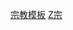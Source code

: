 {{template category
|type = 信息框
|description = 为宗教条目提供详细信息的[[Help:信息框|信息框]]模板。
}}

[[Category:宗教模板|]]
[[Category:信息框模板|Z宗]]